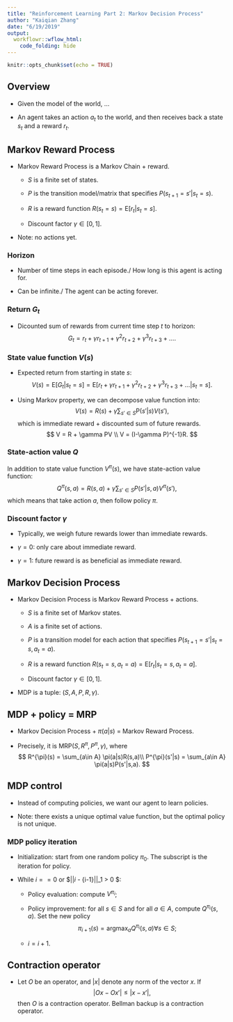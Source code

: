 ```yaml
---
title: "Reinforcement Learning Part 2: Markov Decision Process"
author: "Kaiqian Zhang"
date: "6/19/2019"
output:
  workflowr::wflow_html:
    code_folding: hide
---
```


```r
knitr::opts_chunk$set(echo = TRUE)
```

## Overview

- Given the model of the world, ...

- An agent takes an action $a_t$ to the world, and then receives back a state $s_t$ and a reward $r_t$. 

## Markov Reward Process

- Markov Reward Process is a Markov Chain + reward.
    
    - $S$ is a finite set of states.
    
    - $P$ is the transition model/matrix that specifies $P(s_{t+1}=s' | s_t=s)$.
    
    - $R$ is a reward function $R(s_t=s) = \text{E}[r_t|s_t=s]$.
    
    - Discount factor $\gamma \in [0,1]$.

- Note: no actions yet.

### Horizon

- Number of time steps in each episode./ How long is this agent is acting for.

- Can be infinite./ The agent can be acting forever.

### Return $G_t$

- Dicounted sum of rewards from current time step $t$ to horizon:
$$
G_t = r_t + \gamma r_{t+1} + \gamma^2 r_{t+2} + \gamma^3 r_{t+3} + \dots.
$$

### State value function $V(s)$

- Expected return from starting in state $s$:
$$
V(s) = \text{E}[G_t|s_t=s] = \text{E}[r_t + \gamma r_{t+1} + \gamma^2 r_{t+2} + \gamma^3 r_{t+3} + \dots | s_t=s].
$$

- Using Markov property, we can decompose value function into:
$$
V(s) = R(s) + \gamma \sum_{s'\in S} \text{P}(s'|s)V(s'), 
$$
which is immediate reward + discounted sum of future rewards.
$$
V = R + \gamma PV \\
V = (I-\gamma P)^{-1}R.
$$

### State-action value $Q$

In addition to state value function $V^{\pi}(s)$, we have state-action value function:
$$
Q^{\pi}(s,a) = R(s,a) + \gamma\sum_{s'\in S}P(s'|s,a)V^{\pi}(s'),
$$
which means that take action $a$, then follow policy $\pi$.

### Discount factor $\gamma$

- Typically, we weigh future rewards lower than immediate rewards.

- $\gamma=0$: only care about immediate reward.

- $\gamma=1$: future reward is as beneficial as immediate reward.

## Markov Decision Process

- Markov Decision Process is Markov Reward Process + actions.

    - $S$ is a finite set of Markov states.
    
    - $A$ is a finite set of actions.
    
    - $P$ is a transition model for each action that specifies $P(s_{t+1}=s'|s_t=s, a_t=a)$.
    
    - $R$ is a reward function $R(s_t=s, a_t=a) = \text{E}[r_t | s_t=s, a_t=a]$.
    
    - Discount factor $\gamma \in [0,1]$.
    
- MDP is a tuple: $(S,A,P,R,\gamma)$.

## MDP + policy = MRP

- Markov Decision Process + $\pi(a|s)$ = Markov Reward Process.

- Precisely, it is MRP$(S, R^{\pi}, P^{\pi}, \gamma)$, where
$$
R^{\pi}(s) = \sum_{a\in A} \pi(a|s)R(s,a)\\
P^{\pi}(s'|s) = \sum_{a\in A} \pi(a|s)P(s'|s,a).
$$

## MDP control

- Instead of computing policies, we want our agent to learn policies.

- Note: there exists a unique optimal value function, but the optimal policy is not unique.

### MDP policy iteration

- Initialization: start from one random policy $\pi_0$. The subscript is the iteration for policy.

- While $i==0$ or $||\pi_i - \pi_{i-1}||_1 > 0 $:
    
    - Policy evaluation: compute $V^{\pi_i}$;
    
    - Policy improvement: for all $s\in S$ and for all $a \in A$, compute $Q^{\pi_i}(s,a)$. Set the new policy 
$$
    \pi_{i+1}(s) = \text{argmax}_aQ^{\pi_i}(s,a) \forall s\in S;
$$
     - $i = i+1$.
     
## Contraction operator

- Let $O$ be an operator, and $|x|$ denote any norm of the vector $x$. If 
$$
|Ox - Ox'| \leq |x-x'|,
$$
then $O$ is a contraction operator. Bellman backup is a contraction operator. 




























